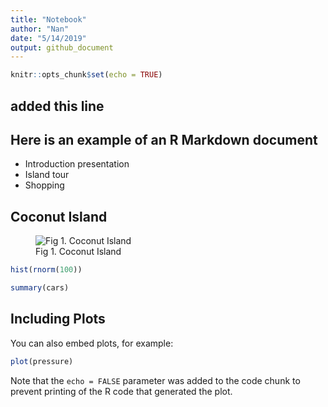 ```yaml
---
title: "Notebook"
author: "Nan"
date: "5/14/2019"
output: github_document
---
```


```r
knitr::opts_chunk$set(echo = TRUE)
```
## added this line
## Here is an example of an R Markdown document

  - Introduction presentation
  - Island tour
  - Shopping

## Coconut Island

![Fig 1. Coconut Island](data/Unknown.jpeg)

```r

hist(rnorm(100))
```

```r
summary(cars)
```

## Including Plots

You can also embed plots, for example:

```r
plot(pressure)
```

Note that the `echo = FALSE` parameter was added to the code chunk to prevent printing of the R code that generated the plot.
